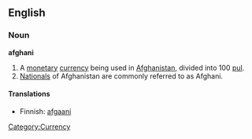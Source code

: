 {{see|Afghani}}
==English==
===Noun===
{{wikipedia}}
'''afghani'''
# A [[monetary]] [[currency]] being used in [[Afghanistan]], divided into 100 [[pul]].
# [[national|Nationals]] of Afghanistan are commonly referred to as Afghani.

====Translations====
*Finnish: [[afgaani]]

[[Category:Currency]]